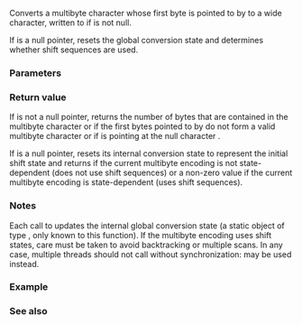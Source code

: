 {{cpp/title|mbtowc}}
{{cpp/string/multibyte/navbar}}
{{ddcl|header=cstdlib|
int mbtowc( wchar_t* pwc, const char* s, std::size_t n );
}}

Converts a multibyte character whose first byte is pointed to by {{c|s}} to a wide character, written to {{c|*pwc}} if {{c|pwc}} is not null.

If {{c|s}} is a null pointer, resets the global conversion state and determines whether shift sequences are used.

===Parameters===
{{par begin}}
{{par|s|pointer to the multibyte character}}
{{par|n|limit on the number of bytes in s that can be examined}}
{{par|pwc|pointer to the wide character for output}}
{{par end}}

===Return value===
If {{c|s}} is not a null pointer, returns the number of bytes that are contained in the multibyte character or {{c|-1}} if the first bytes pointed to by {{c|s}} do not form a valid multibyte character or {{c|0}} if {{c|s}} is pointing at the null character {{c|'\0'}}.

If {{c|s}} is a null pointer, resets its internal conversion state to represent the initial shift state and returns {{c|0}} if the current multibyte encoding is not state-dependent (does not use shift sequences) or a non-zero value if the current multibyte encoding is state-dependent (uses shift sequences).

===Notes===
Each call to {{tt|mbtowc}} updates the internal global conversion state (a static object of type {{lc|std::mbstate_t}}, only known to this function). If the multibyte encoding uses shift states, care must be taken to avoid backtracking or multiple scans. In any case, multiple threads should not call {{tt|mbtowc}} without synchronization: {{lc|std::mbrtowc}} may be used instead.

===Example===
{{example
|code=
#include &lt;clocale&gt;
#include &lt;cstdlib&gt;
#include &lt;cstring&gt;
#include &lt;iostream&gt;

int print_mb(const char* ptr)
{
    std::mbtowc(nullptr, 0, 0); // reset the conversion state
    const char* end = ptr + std::strlen(ptr);
    int ret{};
    for (wchar_t wc; (ret = std::mbtowc(&amp;wc, ptr, end - ptr)) &gt; 0; ptr += ret)
        std::wcout &lt;&lt; wc;
    std::wcout &lt;&lt; '\n';
    return ret;
}

int main()
{
    std::setlocale(LC_ALL, "en_US.utf8");
    // UTF-8 narrow multibyte encoding
    const char* str = "z\u00df\u6c34\U0001d10b"; // or "zß水𝄋"
                      // or "\x7a\xc3\x9f\xe6\xb0\xb4\xf0\x9d\x84\x8b";
    print_mb(str);
}
|output=
zß水𝄋
}}

===See also===
{{dsc begin}}
{{dsc inc|cpp/string/multibyte/dsc mbrtowc}}
{{dsc inc|cpp/string/multibyte/dsc mblen}}
{{dsc inc|cpp/locale/codecvt/dsc do_in}}
{{dsc see c|c/string/multibyte/mbtowc}}
{{dsc end}}

{{langlinks|de|es|fr|it|ja|pt|ru|zh}}